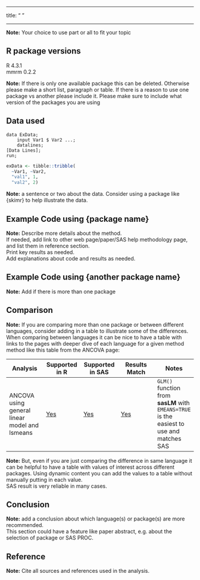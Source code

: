 ------------------------------------------------------------------------

title: "<SAS/R/SAS vs R> <method name>"

------------------------------------------------------------------------

**Note:** Your choice to use part or all to fit your topic

## R package versions

R 4.3.1\
mmrm 0.2.2

**Note:** If there is only one available package this can be deleted. Otherwise please make a short list, paragraph or table. If there is a reason to use one package vs another please include it. Please make sure to include what version of the packages you are using

## Data used

```eval
data ExData; 
    input Var1 $ Var2 ...; 
    datalines; 
[Data Lines]; 
run; 
```

```r
exData <- tibble::tribble( 
  ~Var1, ~Var2, 
  "val1", 1, 
  "val2", 2) 
```

**Note:** a sentence or two about the data. Consider using a package like {skimr} to help illustrate the data.

## Example Code using {package name}

**Note:** Describe more details about the method.\
If needed, add link to other web page/paper/SAS help methodology page, and list them in reference section.\
Print key results as needed.\
Add explanations about code and results as needed.

## Example Code using {another package name}

**Note:** Add if there is more than one package

## Comparison

**Note:** If you are comparing more than one package or between different languages, consider adding in a table to illustrate some of the differences. When comparing between languages it can be nice to have a table with links to the pages with deeper dive of each language for a given method method like this table from the ANCOVA page:

| Analysis                                      | Supported in R          | Supported in SAS          | Results Match | Notes                                                                                    |
|---------------|---------------|---------------|---------------|---------------|
| ANCOVA using general linear model and lsmeans | [Yes](../R/ancova.html) | [Yes](../SAS/ancova.html) | [Yes](#comp)  | `GLM()` function from **sasLM** with `EMEANS=TRUE` is the easiest to use and matches SAS |

**Note:** But, even if you are just comparing the difference in same language it can be helpful to have a table with values of interest across different packages. Using dynamic content you can add the values to a table without manually putting in each value.\
SAS result is very reliable in many cases.

## Conclusion

**Note:** add a conclusion about which language(s) or package(s) are more recommended.\
This section could have a feature like paper abstract, e.g. about the selection of package or SAS PROC.

## Reference

**Note:** Cite all sources and references used in the analysis.
